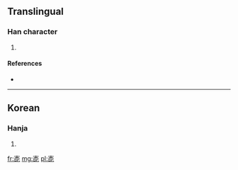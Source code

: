 ==Translingual==

===Han character===
{{Han char|rn=30|rad=口|as=07|sn=10|four=|canj=木十口心 (DJRP)}}

# {{defn|Han|sort=口07}}

====References====
* {{Han ref|kx=0193.051|dj=0344.181|hdz=10624.121|uh=551C|ud=21788}}

----

==Korean==

===Hanja===
{{ko-hanja|hangeul=말|rv=mal|mr=mal}}

# {{defn|lang=ko|sort=口07}}

[[fr:唜]]
[[mg:唜]]
[[pl:唜]]